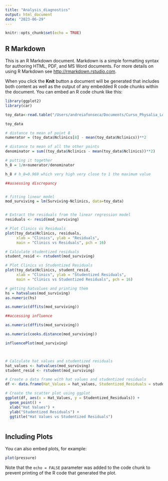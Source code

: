 ```yaml
---
title: "Analysis_diagnostics"
output: html_document
date: "2023-06-29"
---
```


```r
knitr::opts_chunk$set(echo = TRUE)
```

## R Markdown

This is an R Markdown document. Markdown is a simple formatting syntax for authoring HTML, PDF, and MS Word documents. For more details on using R Markdown see <http://rmarkdown.rstudio.com>.

When you click the **Knit** button a document will be generated that includes both content as well as the output of any embedded R code chunks within the document. You can embed an R code chunk like this:

```r
library(ggplot2)
library(car)

toy_data<-read.table("/Users/andreiafonseca/Documents/Curso_Physalia_Longitudinal_data/diagnostics_examples.txt", header=T, sep="\t")

toy_data

# distance to mean of point 8
numerator = (toy_data$Nclinics[8] - mean(toy_data$Nclinics))**2

# distance to mean of all the other points
denominator = sum((toy_data$Nclinics - mean(toy_data$Nclinics))**2)

# putting it together
h_8 = 1/n+numerator/denominator

h_8 # h_8=0.969 which very high very close to 1 the maximum value

##assessing discrepancy


# fitting linear model
mod_surviving = lm(Surviving~Nclinics, data=toy_data)


# Extract the residuals from the linear regression model
residuals <- resid(mod_surviving)

# Plot Clinics vs Residuals
plot(toy_data$Nclinics, residuals,
     xlab = "Clinics", ylab = "Residuals",
     main = "Clinics vs Residuals", pch = 16)

# Calculate studentized residuals
student_resid <- rstudent(mod_surviving)

# Plot Clinics vs Studentized Residuals
plot(toy_data$Nclinics, student_resid,
     xlab = "Clinics", ylab = "Studentized Residuals",
     main = "Clinics vs Studentized Residuals", pch = 16)

# getting hatvalues and printing them
hs = hatvalues(mod_surviving)
as.numeric(hs)

as.numeric(dffits(mod_surviving))

##accessing influence

as.numeric(dffits(mod_surviving))

as.numeric(cooks.distance(mod_surviving))

influencePlot(mod_surviving)



# Calculate hat values and studentized residuals
hat_values <- hatvalues(mod_surviving)
student_resid <- rstudent(mod_surviving)

# Create a data frame with hat values and studentized residuals
df <- data.frame(Hat_Values = hat_values, Studentized_Residuals = student_resid)

# Create the scatter plot using ggplot
ggplot(df, aes(x = Hat_Values, y = Studentized_Residuals)) +
  geom_point() +
  xlab("Hat Values") +
  ylab("Studentized Residuals") +
  ggtitle("Hat Values vs Studentized Residuals")



```

## Including Plots

You can also embed plots, for example:

```r
plot(pressure)
```

Note that the `echo = FALSE` parameter was added to the code chunk to prevent printing of the R code that generated the plot.
